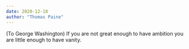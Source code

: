 ```yaml
---
date: 2020-12-18
author: "Thomas Paine"
---
```


(To George Washington) If you are not great enough to have ambition you are little enough to have vanity.
